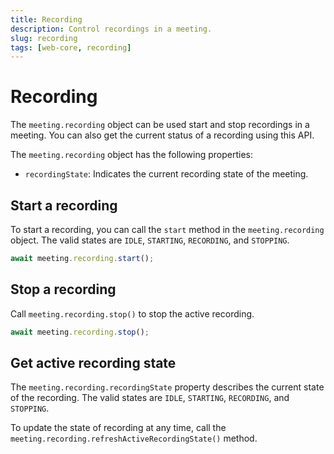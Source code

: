 ```yaml
---
title: Recording
description: Control recordings in a meeting.
slug: recording
tags: [web-core, recording]
---
```


# Recording

The `meeting.recording` object can be used start and stop recordings in a meeting. You can also get the current status of a recording using this API.

The `meeting.recording` object has the following properties:

- `recordingState`: Indicates the current recording state of the meeting.

## Start a recording

To start a recording, you can call the `start` method in the `meeting.recording` object. The valid states are `IDLE`, `STARTING`, `RECORDING`, and `STOPPING`.

```ts
await meeting.recording.start();
```

## Stop a recording

Call `meeting.recording.stop()` to stop the active recording.

```ts
await meeting.recording.stop();
```

## Get active recording state

The `meeting.recording.recordingState` property describes the current state of the recording. The valid states are `IDLE`, `STARTING`, `RECORDING`, and `STOPPING`.

To update the state of recording at any time, call the `meeting.recording.refreshActiveRecordingState()` method.
